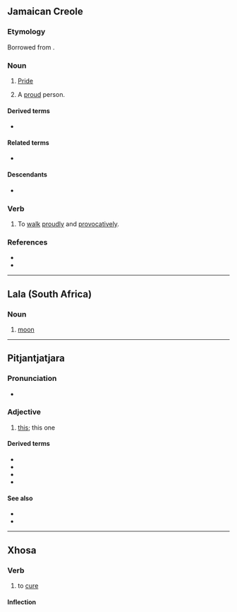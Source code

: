 ==Jamaican Creole==

===Etymology===
Borrowed from {{bor|jam|men|nyanga||ostentation; showing off}}.

===Noun===
{{head|jam|noun}}

# {{lb|jam|uncountable}} [[pride|Pride]]
# {{lb|jam|countable}} A [[proud]] person.

====Derived terms====
* {{l|en|nang}}

====Related terms====
* {{l|jam|yanga}}

====Descendants====
* {{desc|bor=1|en|nang}}

===Verb===
{{head|jam|verb}}

# To [[walk]] [[proudly]] and [[provocatively]].

===References===
* {{R:jam:Allsopp|411}}
* {{cite-book|title=Dictionary of Jamaican English|editors=Cassidy, Frederic Gomes; Le Page, Robert Brock|publisher=University of the West Indies Press|year=2002|isbn=9789766401276|edition=2nd|page=326}}

----

==Lala (South Africa)==

===Noun===
{{head|bnt-lal|noun|head=nyangá}}

# [[moon]]

----

==Pitjantjatjara==

===Pronunciation===
* {{IPA|pjt|[ˈɲɐŋɐ]}}

===Adjective===
{{head|pjt|pronoun}}

# {{lb|pjt|demonstrative}} [[this]]; this one

====Derived terms====
* {{l|pjt|nyangakutu||over here, around here}}
* {{l|pjt|nyanganpa||these, these ones}}
* {{l|pjt|nyangangka||here}}
* {{l|pjt|nyangatja||here, right here}}

====See also====
* {{l|pjt|nyara}}
* {{l|pjt|pala}}

----

==Xhosa==

===Verb===
{{xh-verb}}

# {{lb|xh|transitive}} to [[cure]]

====Inflection====
{{rfinfl|xh|verb}}